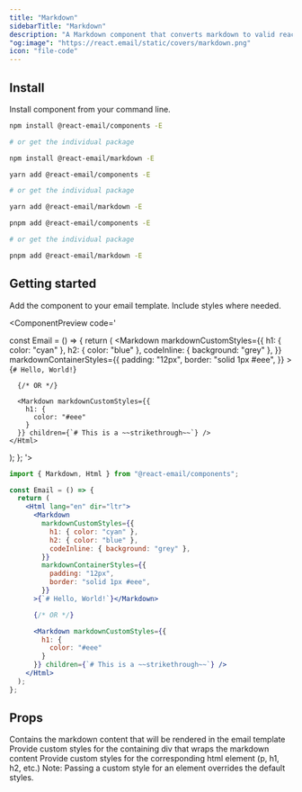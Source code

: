 ```yaml
---
title: "Markdown"
sidebarTitle: "Markdown"
description: "A Markdown component that converts markdown to valid react-email template code"
"og:image": "https://react.email/static/covers/markdown.png"
icon: "file-code"
---
```



## Install

Install component from your command line.

<CodeGroup>

```sh npm
npm install @react-email/components -E

# or get the individual package

npm install @react-email/markdown -E
```

```sh yarn
yarn add @react-email/components -E

# or get the individual package

yarn add @react-email/markdown -E
```

```sh pnpm
pnpm add @react-email/components -E

# or get the individual package

pnpm add @react-email/markdown -E
```

</CodeGroup>

## Getting started

Add the component to your email template. Include styles where needed.

<ComponentPreview code='

const Email = () => {
  return (
    <Html lang="en" dir="ltr">
      <Markdown
        markdownCustomStyles={{
          h1: { color: "cyan" },
          h2: { color: "blue" },
          codeInline: { background: "grey" },
        }}
        markdownContainerStyles={{
          padding: "12px",
          border: "solid 1px #eee",
        }}
      >{`# Hello, World!`}</Markdown>

      {/* OR */}

      <Markdown markdownCustomStyles={{
        h1: {
          color: "#eee"
        }
      }} children={`# This is a ~~strikethrough~~`} />
    </Html>
  );
};
'>
```jsx
import { Markdown, Html } from "@react-email/components";

const Email = () => {
  return (
    <Html lang="en" dir="ltr">
      <Markdown
        markdownCustomStyles={{
          h1: { color: "cyan" },
          h2: { color: "blue" },
          codeInline: { background: "grey" },
        }}
        markdownContainerStyles={{
          padding: "12px",
          border: "solid 1px #eee",
        }}
      >{`# Hello, World!`}</Markdown>

      {/* OR */}

      <Markdown markdownCustomStyles={{
        h1: {
          color: "#eee"
        }
      }} children={`# This is a ~~strikethrough~~`} />
    </Html>
  );
};
```
</ComponentPreview>

## Props

<ResponseField name="children" type="string">
  Contains the markdown content that will be rendered in the email template
</ResponseField>
<ResponseField name="markdownContainerStyles" type="object" default="{}">
  Provide custom styles for the containing div that wraps the markdown content
</ResponseField>
<ResponseField name="markdownCustomStyles" type="object" default="{}">
  Provide custom styles for the corresponding html element (p, h1, h2, etc.)
  <Info>
    Note: Passing a custom style for an element overrides the default styles.
  </Info>
</ResponseField>

<Support/>
